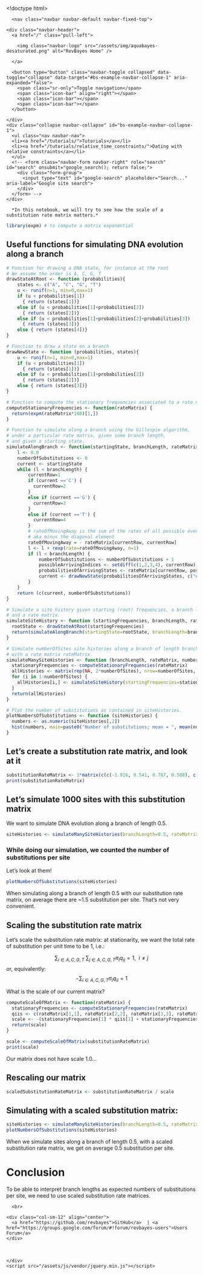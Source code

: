 <!doctype html>
<html lang="en">
<link rel="icon" type="image/png" href="/assets/img/favicon.png" >
  <head>
    <meta charset="utf-8">
    <meta http-equiv="X-UA-Compatible" content="IE=edge">
    <meta name="viewport" content="width=device-width, initial-scale=1">
    <meta name="search-domain" value="https://boussau.github.io/">
    <link href="https://fonts.googleapis.com/css?family=Raleway" rel="stylesheet">
    <link rel="stylesheet" href="/assets/css/syntax.css">
    <link rel="stylesheet" type="text/css" href="/assets/css/bootstrap.css" />
    <link rel="stylesheet" type="text/css" href="/assets/css/bootstrap-theme.css" />
    <link rel="stylesheet" type="text/css" href="/assets/css/main.css" />
    <title>Bastien Boussau's github website: The scale of a substitution rate matrix</title>
  </head>
  <body>
    <div class="container">
      <nav class="navbar navbar-default navbar-fixed-top">
  <div class="container-fluid">
    <div class="navbar-header">
      <a href="/" class="pull-left">
        
        <img class="navbar-logo" src="/assets/img/aquabayes-desaturated.png" alt="RevBayes Home" />
        
      </a>

      <button type="button" class="navbar-toggle collapsed" data-toggle="collapse" data-target="#bs-example-navbar-collapse-1" aria-expanded="false">
        <span class="sr-only">Toggle navigation</span>
        <span class="icon-bar" align="right"></span>
        <span class="icon-bar"></span>
        <span class="icon-bar"></span>
      </button>

    </div>
    <div class="collapse navbar-collapse" id="bs-example-navbar-collapse-1">
      <ul class="nav navbar-nav">
      <li><a href="/tutorials/">Tutorials</a></li>
      <li><a href="/tutorials/relative_time_constraints/">Dating with relative constraints</a></li>
      </ul>
      <!-- <form class="navbar-form navbar-right" role="search" id="search" onsubmit="google_search(); return false;">
        <div class="form-group">
          <input type="text" id="google-search" placeholder="Search..." aria-label="Google site search">
        </div>
      </form> -->
    </div>
  </div>
</nav>

      *In this notebook, we will try to see how the scale of a substitution rate matrix matters.*

```r
library(expm) # to compute a matrix exponential
```

## Useful functions for simulating DNA evolution along a branch
```r
# Function for drawing a DNA state, for instance at the root
# We assume the order is A, C, G, T
drawStateAtRoot <- function (probabilities){
    states <- c("A", "C", "G", "T")
    u <- runif(n=1, min=0,max=1)
    if (u < probabilities[1])
      { return (states[1])}
    else if (u < probabilities[1]+probabilities[2])
      { return (states[2])}
    else if (u < probabilities[1]+probabilities[2]+probabilities[3])
      { return (states[3])}
    else { return (states[4])}
}

# Function to draw a state on a branch
drawNewState <- function (probabilities, states){
    u <- runif(n=1, min=0,max=1)
    if (u < probabilities[1])
      { return (states[1])}
    else if (u < probabilities[1]+probabilities[2])
      { return (states[2])}
    else { return (states[3])}
}

# Function to compute the stationary frequencies associated to a rate matrix
computeStationaryFrequencies <- function(rateMatrix) {
  return(expm(rateMatrix*100)[1,])
}

# Function to simulate along a branch using the Gillespie algorithm,
# under a particular rate matrix, given some branch length, 
# and given a starting state.
simulateAlongBranch <- function(startingState, branchLength, rateMatrix) {
    l <- 0.0
    numberOfSubstitutions <- 0
    current <- startingState
    while (l < branchLength) {
        currentRow=1
        if (current =='C') {
          currentRow=2  
        }
        else if (current =='G') {
          currentRow=3  
        }
        else if (current =='T') {
          currentRow=4  
        }
        # rateOfMovingAway is the sum of the rates of all possible events, 
        # aka minus the diagonal element
        rateOfMovingAway = - rateMatrix[currentRow, currentRow]
        l <- l + rexp(rate=rateOfMovingAway, n=1) 
        if (l < branchLength) {
            numberOfSubstitutions <- numberOfSubstitutions + 1
            possibleArrivingIndices <- setdiff(c(1,2,3,4), currentRow)
            probabilitiesOfArrivingStates <- rateMatrix[currentRow, possibleArrivingIndices]/rateOfMovingAway
            current <- drawNewState(probabilitiesOfArrivingStates, c("A", "C", "G", "T")[possibleArrivingIndices])
        }
    }
    return (c(current, numberOfSubstitutions))
}

# Simulate a site history given starting (root) frequencies, a branch length,
# and a rate matrix.
simulateSiteHistory <- function (startingFrequencies, branchLength, rateMatrix) {
  rootState <- drawStateAtRoot(startingFrequencies)
  return(simulateAlongBranch(startingState=rootState, branchLength=branchLength, rateMatrix=rateMatrix))
}

# Simulate numberOfSites site histories along a branch of length branchLength,
# with a rate matrix rateMatrix.
simulateManySiteHistories <- function (branchLength, rateMatrix, numberOfSites) {
  stationaryFrequencies <- computeStationaryFrequencies(rateMatrix)
  allHistories <- matrix(rep(NA, 2*numberOfSites), nrow=numberOfSites, ncol=2)
  for (i in 1:numberOfSites) {
    allHistories[i,] <- simulateSiteHistory(startingFrequencies=stationaryFrequencies, branchLength=branchLength, rateMatrix=rateMatrix)
  }
  return(allHistories)
}

# Plot the number of substitutions as contained in siteHistories.
plotNumbersOfSubstitutions <- function (siteHistories) {
  numbers <- as.numeric(siteHistories[,2])
  hist(numbers, main=paste0("Number of substitutions; mean = ", mean(numbers)), xlab="Numbers of substitutions", ylab="Number of sites")
}

```


## Let's create a substitution rate matrix, and look at it
```r
substitutionRateMatrix <- 3*matrix(c(c(-1.916, 0.541, 0.787, 0.588), c(0.148, -1.069, 0.415, 0.506), c(0.286, 0.170, -0.591, 0.135), c(0.525, 0.236, 0.594, -1.355)), nrow=4, ncol=4, byrow=TRUE)
print(substitutionRateMatrix)
```

## Let's simulate 1000 sites with this substitution matrix
We want to simulate DNA evolution along a branch of length 0.5.
```r
siteHistories <- simulateManySiteHistories(branchLength=0.5, rateMatrix=substitutionRateMatrix, numberOfSites=1000)
```

### While doing our simulation, we counted the number of substitutions per site
Let's look at them!
```r
plotNumbersOfSubstitutions(siteHistories)
```


When simulating along a branch of length 0.5 with our substitution rate matrix, on average there are ~1.5 substitution per site. That's not very convenient.


## Scaling the substitution rate matrix
Let's scale the substitution rate matrix: at stationarity, we want the total rate of substitution per unit time to be 1, i.e.:

$$\sum_{i \in {A,C,G,T}}~\sum_{j \in {A,C,G,T}} \pi_i q_{ij} = 1,~~i \neq j$$
or, equivalently:
$$-\sum_{i \in {A,C,G,T}} \pi_i q_{ii} = 1$$

What is the scale of our current matrix?

```r
computeScaleOfMatrix <- function(rateMatrix) {
  stationaryFrequencies <- computeStationaryFrequencies(rateMatrix)
  qiis <- c(rateMatrix[1,1], rateMatrix[2,2], rateMatrix[3,3], rateMatrix[4,4])
  scale <- -(stationaryFrequencies[1] * qiis[1] + stationaryFrequencies[2] * qiis[2] + stationaryFrequencies[3] * qiis[3] + stationaryFrequencies[4] * qiis[4])
  return(scale)
}
```

```r
scale <- computeScaleOfMatrix(substitutionRateMatrix)
print(scale)
```

Our matrix does not have scale 1.0...

## Rescaling our matrix

```r
scaledSubstitutionRateMatrix <- substitutionRateMatrix / scale
```

## Simulating with a scaled substitution matrix:

```r

siteHistories <- simulateManySiteHistories(branchLength=0.5, rateMatrix=scaledSubstitutionRateMatrix, numberOfSites=1000)
plotNumbersOfSubstitutions(siteHistories)

```
When we simulate sites along a branch of length 0.5, with a scaled substitution rate matrix, we get on average 0.5 substitution per site.


# Conclusion
To be able to interpret branch lengths as expected numbers of substitutions per site, we need to use scaled substitution rate matrices.




      <br>
<footer>
  <div class="container">
  <div class="row">
    <div class="col-sm-12" align="center">
      <a href="https://github.com/revbayes">GitHub</a>  | <a href="https://groups.google.com/forum/#!forum/revbayes-users">Users Forum</a>
    </div>
  </div>
  <br>
  </div>
</footer>

    </div>
    <script src="/assets/js/vendor/jquery.min.js"></script>
<script src="/assets/js/vendor/FileSaver.min.js"></script>
<script src="/assets/js/vendor/jszip.min.js"></script>
<script src="/assets/js/vendor/bootstrap.min.js"></script>

<script type="text/javascript">
// Add default language
$(":not(code).highlighter-rouge").each(function() {
  
  if( this.classList == "highlighter-rouge") {
    this.classList = "default highlighter-rouge";
  }
  
});
// $("code.highlighter-rouge").each(function() {
//   
//   if( this.classList == "highlighter-rouge") {
//       this.classList = "default highlighter-rouge";
//   }
//   
// });
</script>
<script type="text/javascript"
    src="https://cdnjs.cloudflare.com/ajax/libs/mathjax/2.7.1/MathJax.js?config=TeX-AMS-MML_HTMLorMML">
    MathJax.Hub.Config({
    tex2jax: {
      inlineMath: [['$','$'], ['\\(','\\)']],
      processEscapes: true
    }
    });
    MathJax.Hub.Queue(function () {
      $(".aside").each(function() {
          $("div .MathJax", this).hide();
      });
    });
</script>
<script src="/assets/js/base.js"></script>

  </body>
</html>
